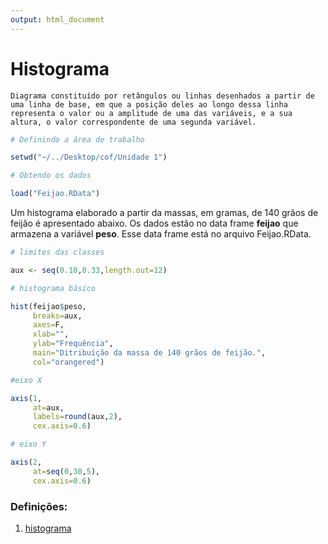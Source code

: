 ---
output: html_document
---
# Histograma

```
Diagrama constituído por retângulos ou linhas desenhados a partir de uma linha de base, em que a posição deles ao longo dessa linha representa o valor ou a amplitude de uma das variáveis, e a sua altura, o valor correspondente de uma segunda variável.

```



```{r configuracao, echo=FALSE}
# Definindo a área de trabalho

setwd("~/../Desktop/cof/Unidade 1")

# Obtendo os dados

load("Feijao.RData")

```

Um histograma elaborado a partir da massas, em gramas, de 140 grãos de feijão é apresentado abaixo. Os dados estão no data frame **feijao** que armazena a variável **peso**. Esse data frame está no arquivo Feijao.RData.

```{r grafico, echo=FALSE}

# limites das classes

aux <- seq(0.10,0.33,length.out=12)

# histograma básico

hist(feijao$peso,    
     breaks=aux,      
     axes=F, 
     xlab="", 
     ylab="Frequência",
     main="Ditribuição da massa de 140 grãos de feijão.",
     col="orangered")

#eixo X 

axis(1,
     at=aux,
     labels=round(aux,2),
     cex.axis=0.6) 

# eixo Y

axis(2,
     at=seq(0,30,5),
     cex.axis=0.6)
```


### Definições:

1.  [histograma](https://www.google.com/search?q=histograma&rlz=1C1GCEU_pt-BRBR819BR819&oq=histograma&aqs=chrome..69i57j0l5.4527j1j7&sourceid=chrome&ie=UTF-8)

